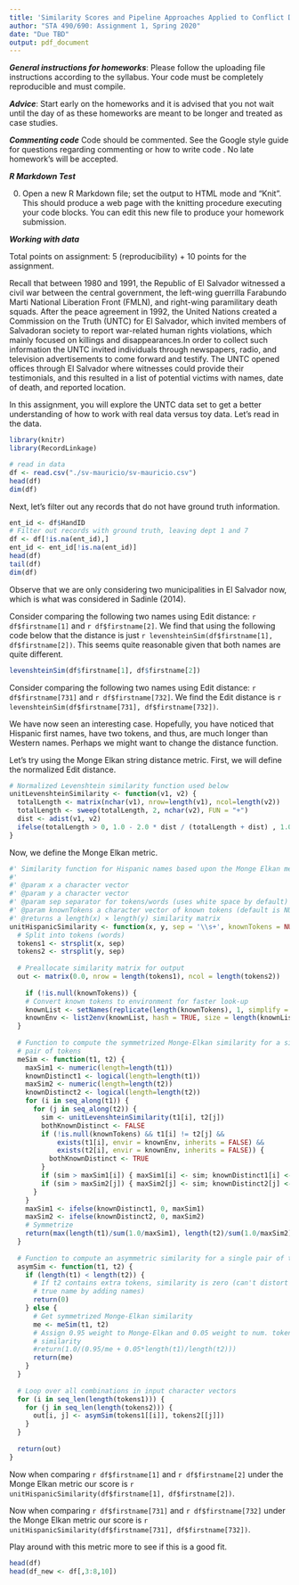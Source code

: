 ```yaml
---
title: 'Similarity Scores and Pipeline Approaches Applied to Conflict Data in El Salvador'
author: "STA 490/690: Assignment 1, Spring 2020"
date: "Due TBD"
output: pdf_document
---
```


***General instructions for homeworks***: Please follow the uploading file instructions according to the syllabus. Your code must be completely reproducible and must compile. 

***Advice***: Start early on the homeworks and it is advised that you not wait until the day of as these homeworks are meant to be longer and treated as case studies.

***Commenting code***
Code should be commented. See the Google style guide for questions regarding commenting or how to write 
code \url{https://google.github.io/styleguide/Rguide.xml}. No late homework's will be accepted.

***R Markdown Test***

0. Open a new R Markdown file; set the output to HTML mode and "Knit". This should produce a web page with the knitting procedure executing your code blocks. You can edit this new file to produce your homework submission.

***Working with data***

Total points on assignment: 5 (reproducibility) + 10 points for the assignment. 

\section*{El Salvador Civil War}

Recall that between 1980 and 1991, the Republic of El Salvador witnessed a civil war between the central government, the left-wing guerrilla Farabundo Marti National Liberation Front (FMLN), and right-wing paramilitary death squads. After the peace agreement in 1992, the United Nations created a Commission on the Truth (UNTC) for El Salvador, which invited members of Salvadoran society to report war-related human rights violations, which mainly focused on killings and disappearances.In order to collect such information the UNTC invited individuals through newspapers, radio, and television advertisements to come forward and testify.  The UNTC opened offices through El Salvador where witnesses could provide their testimonials, and this resulted in a list of potential victims with names, date of death, and reported location.

In this assignment, you will explore the UNTC data set to get a better understanding of how to work with real data versus toy data. Let's read in the data. 

```r
library(knitr)
library(RecordLinkage)
```

```r
# read in data
df <- read.csv("./sv-mauricio/sv-mauricio.csv")
head(df)
dim(df)
```

Next, let's filter out any records that do not have ground truth information. 

```r
ent_id <- df$HandID
# Filter out records with ground truth, leaving dept 1 and 7
df <- df[!is.na(ent_id),]
ent_id <- ent_id[!is.na(ent_id)]
head(df)
tail(df)
dim(df)
```

Observe that we are only considering two municipalities in El Salvador now, which is what was considered in Sadinle (2014). 


\section*{Task 1}
\textbf{Consider the similarity of first name and last name. What type of distance metric would you use for this data set and why? Explain.}

Consider comparing the following two names using Edit distance: `r df$firstname[1]` and `r df$firstname[2]`. We find that using the following code below that the distance is just `r levenshteinSim(df$firstname[1], df$firstname[2])`. This seems quite reasonable given that both names are quite different.

```r
levenshteinSim(df$firstname[1], df$firstname[2])
```

Consider comparing the following two names using Edit distance: `r df$firstname[731]` and `r df$firstname[732]`.
We find the Edit distance is `r levenshteinSim(df$firstname[731], df$firstname[732])`.

We have now seen an interesting case. Hopefully, you have noticed that Hispanic first names, have two tokens, and thus, are much longer than Western names. Perhaps we might want to change the distance function. 

Let's try using the Monge Elkan string distance metric. First, we will define the normalized Edit distance. 

```r
# Normalized Levenshtein similarity function used below
unitLevenshteinSimilarity <- function(v1, v2) {
  totalLength <- matrix(nchar(v1), nrow=length(v1), ncol=length(v2))
  totalLength <- sweep(totalLength, 2, nchar(v2), FUN = "+")
  dist <- adist(v1, v2)
  ifelse(totalLength > 0, 1.0 - 2.0 * dist / (totalLength + dist) , 1.0)
}
```


Now, we define the Monge Elkan metric.

```r
#' Similarity function for Hispanic names based upon the Monge Elkan metric
#'
#' @param x a character vector
#' @param y a character vector
#' @param sep separator for tokens/words (uses white space by default)
#' @param knownTokens a character vector of known tokens (default is NULL)
#' @returns a length(x) × length(y) similarity matrix
unitHispanicSimilarity <- function(x, y, sep = '\\s+', knownTokens = NULL) {
  # Split into tokens (words)
  tokens1 <- strsplit(x, sep)
  tokens2 <- strsplit(y, sep)
  
  # Preallocate similarity matrix for output
  out <- matrix(0.0, nrow = length(tokens1), ncol = length(tokens2))
  
    if (!is.null(knownTokens)) {
    # Convert known tokens to environment for faster look-up
    knownList <- setNames(replicate(length(knownTokens), 1, simplify = FALSE), knownTokens)
    knownEnv <- list2env(knownList, hash = TRUE, size = length(knownList))
  }
  
  # Function to compute the symmetrized Monge-Elkan similarity for a single 
  # pair of tokens
  meSim <- function(t1, t2) {
    maxSim1 <- numeric(length=length(t1))
    knownDistinct1 <- logical(length=length(t1))
    maxSim2 <- numeric(length=length(t2))
    knownDistinct2 <- logical(length=length(t2))
    for (i in seq_along(t1)) {
      for (j in seq_along(t2)) {
        sim <- unitLevenshteinSimilarity(t1[i], t2[j])
        bothKnownDistinct <- FALSE
        if (!is.null(knownTokens) && t1[i] != t2[j] &&
            exists(t1[i], envir = knownEnv, inherits = FALSE) && 
            exists(t2[i], envir = knownEnv, inherits = FALSE)) {
          bothKnownDistinct <- TRUE
        }
        if (sim > maxSim1[i]) { maxSim1[i] <- sim; knownDistinct1[i] <- bothKnownDistinct }
        if (sim > maxSim2[j]) { maxSim2[j] <- sim; knownDistinct2[j] <- bothKnownDistinct }
      }
    }
    maxSim1 <- ifelse(knownDistinct1, 0, maxSim1)
    maxSim2 <- ifelse(knownDistinct2, 0, maxSim2)
    # Symmetrize
    return(max(length(t1)/sum(1.0/maxSim1), length(t2)/sum(1.0/maxSim2)))
  }
  
  # Function to compute an asymmetric similarity for a single pair of tokens 
  asymSim <- function(t1, t2) {
    if (length(t1) < length(t2)) {
      # If t2 contains extra tokens, similarity is zero (can't distort 
      # true name by adding names)
      return(0)
    } else {
      # Get symmetrized Monge-Elkan similarity
      me <- meSim(t1, t2)
      # Assign 0.95 weight to Monge-Elkan and 0.05 weight to num. tokens 
      # similarity
      #return(1.0/(0.95/me + 0.05*length(t1)/length(t2)))
      return(me)
    }
  }
  
  # Loop over all combinations in input character vectors
  for (i in seq_len(length(tokens1))) {
    for (j in seq_len(length(tokens2))) {
      out[i, j] <- asymSim(tokens1[[i]], tokens2[[j]])
    }
  }
  
  return(out)
}
```

Now when comparing `r df$firstname[1]` and `r df$firstname[2]` under the Monge Elkan metric our score is
`r unitHispanicSimilarity(df$firstname[1], df$firstname[2])`. 

Now when comparing `r df$firstname[731]` and `r df$firstname[732]` under the Monge Elkan metric our score is
`r unitHispanicSimilarity(df$firstname[731], df$firstname[732])`. 

Play around with this metric more to see if this is a good fit.

\section*{Task 2}

\textbf{How does exact matching work on this data set? What about off by one matching? Be sure to provide the precision and recall.}

```r
head(df)
head(df_new <- df[,3:8,10])
```

\section*{Task 3}

\textbf{How would you build a decision rule for matches/non-matches based upon scoring rules. What would your scoring rule be? Write this up as an algorithm.}


\section*{Task 4}

\textbf{Code up your algorithm in Task 3 and provide the precision and recall. Did your method do better or worse than exact matching?}


\section*{Task 5}

\textbf{Give insights into how you might be able to improve deterministic approaches moving forward if you re-did your analysis. What advice would you give to a new member that is just joining the project after working on this project (assume that they have just joined your team and your job is to bring them up to speed).}


